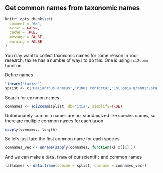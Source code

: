 ## Get common names from taxonomic names

```r
knitr::opts_chunk$set(
  comment = "#>",
  error = FALSE,
  cache = TRUE,
  message = FALSE,
  warning = FALSE
)
```

You may want to collect taxonomic names for some reason in your research. taxize has a number of ways to do this. One is using `sci2comm` function

Define names

```r
library('taxize')
splist <- c("Helianthus annuus","Pinus contorta","Collomia grandiflora","Abies magnifica","Rosa californica","Datura wrightii","Mimulus bicolor","Nicotiana glauca","Madia sativa","Bartlettia scaposa")
```

Search for common names

```r
comnames <- sci2comm(splist, db="itis", simplify=TRUE)
```

Unfortunately, common names are not standardized like species names, so there are multiple common names for each taxon

```r
sapply(comnames, length)
```

So let's just take the first common name for each species

```r
comnames_vec <- unname(sapply(comnames, function(x) x[[1]]))
```

And we can make a `data.frame` of our scientific and common names

```r
(allnames <- data.frame(spname = splist, comname = comnames_vec))
```
